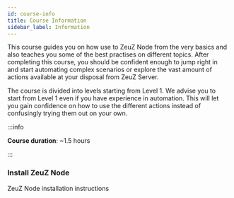```yaml
---
id: course-info
title: Course Information
sidebar_label: Information
---
```



This course guides you on how use to ZeuZ Node from the very basics
and also teaches you some of the best practises on different topics.
After completing this course, you should be confident enough to jump
right in and start automating complex scenarios or explore the vast
amount of actions available at your disposal from ZeuZ Server.

The course is divided into levels starting from Level 1. We advise you
to start from Level 1 even if you have experience in automation. This
will let you gain confidence on how to use the different actions
instead of confusingly trying them out on your own.

:::info

**Course duration**: ~1.5 hours

:::

### Install ZeuZ Node

<Link to="/docs/zeuz-node-setup">ZeuZ Node installation instructions</Link>
